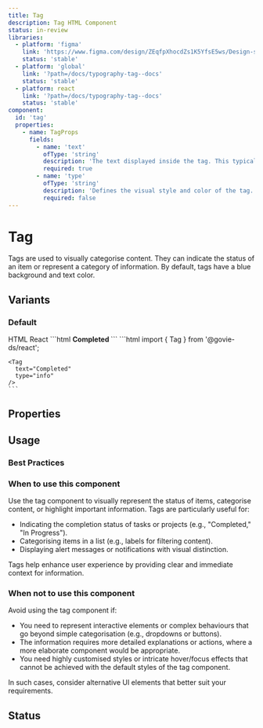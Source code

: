 ```yaml
---
title: Tag
description: Tag HTML Component
status: in-review
libraries:
  - platform: 'figma'
    link: 'https://www.figma.com/design/ZEqfpXhocdZs1K5YfsE5ws/Design-system?node-id=1315-1284'
    status: 'stable'
  - platform: 'global'
    link: '?path=/docs/typography-tag--docs'
    status: 'stable'
  - platform: react
    link: '?path=/docs/typography-tag--docs'
    status: 'stable'
component:
  id: 'tag'
  properties:
    - name: TagProps
      fields:
        - name: 'text'
          ofType: 'string'
          description: 'The text displayed inside the tag. This typically represents a status or label.'
          required: true
        - name: 'type'
          ofType: 'string'
          description: 'Defines the visual style and color of the tag. Choose from predefined options like default, info, success, warning, error, counter, counterWarning.'
          required: false
---
```



# Tag

Tags are used to visually categorise content. They can indicate the status of an item or represent a category of information. By default, tags have a blue background and text color.

## Variants

### Default

<ComponentContainer>
  <Tag text="Completed" type="info" />
</ComponentContainer>

<Tabs id="tab1">
  <TabList>
    <TabItem value="tab11" checked>HTML</TabItem>
    <TabItem value="tab13">React</TabItem>
  </TabList>
  <TabPanel value="tab11">        
    ```html
    <strong class="gi-tag gi-tag-info">
      Completed
    </strong>
    ```
  </TabPanel>
  <TabPanel value="tab13">
    ```html
    import { Tag } from '@govie-ds/react';

    <Tag
      text="Completed"
      type="info"
    />
    ```

  </TabPanel>
</Tabs>

## Properties

<ComponentPropertiesTable componentId="tag" />

## Usage

### Best Practices

### When to use this component

Use the tag component to visually represent the status of items, categorise content, or highlight important information. Tags are particularly useful for:

- Indicating the completion status of tasks or projects (e.g., "Completed," "In Progress").
- Categorising items in a list (e.g., labels for filtering content).
- Displaying alert messages or notifications with visual distinction.

Tags help enhance user experience by providing clear and immediate context for information.

### When not to use this component

Avoid using the tag component if:

- You need to represent interactive elements or complex behaviours that go beyond simple categorisation (e.g., dropdowns or buttons).
- The information requires more detailed explanations or actions, where a more elaborate component would be appropriate.
- You need highly customised styles or intricate hover/focus effects that cannot be achieved with the default styles of the tag component.

In such cases, consider alternative UI elements that better suit your requirements.

## Status

<ComponentStatusBlock componentId="tag" />
